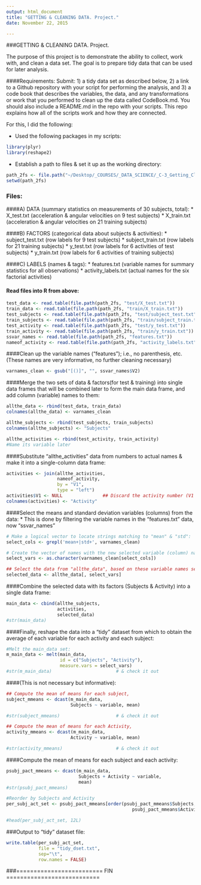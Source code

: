 ```yaml
---
output: html_document
title: "GETTING & CLEANING DATA. Project."
date: November 22, 2015

---
```


###GETTING & CLEANING DATA. Project.

The purpose of this project is to demonstrate the ability to collect, work with, and clean a data set. The goal is to prepare tidy data that can be used for later analysis. 

####Requirements: 
Submit: 1) a tidy data set as described below, 2) a link to a Github repository with your script for performing the analysis, and 3) a code book that describes the variables, the data, and any transformations or work that you performed to clean up the data called CodeBook.md. You should also include a README.md in the repo with your scripts. This repo explains how all of the scripts work and how they are connected.

For this, I did the following:

* Used the following packages in my scripts:

```r
library(plyr)           
library(reshape2)       
```

* Establish a path to files & set it up as the working directory:

```r
path_2fs <- file.path("~/Desktop/_COURSES/_DATA_SCIENCE/_C-3_Getting_Cleaning_Data/Project/UCI HAR Dataset/")
setwd(path_2fs)
```

### Files:

####A) DATA (summary statistics on measurements of 30 subjects, total):
        * X_test.txt (acceleration & angular velocities on 9 test subjects)
        * X_train.txt (acceleration & angular velocities on 21 training subjects)

####B) FACTORS (categorical data about subjects & activities):
        * subject_test.txt (row labels for 9 test subjects)
        * subject_train.txt (row labels for 21 training subjects)
        * y_test.txt (row labels for 6 activities of test subjects)
        * y_train.txt (row labels for 6 activities of training subjects)

####C) LABELS (names & tags):
        * features.txt (variable names for summary statistics for all observations)
        * activity_labels.txt (actual names for the six factorial activities)


#### Read files into R from above:

```r
test_data <- read.table(file.path(path_2fs, "test/X_test.txt"))
train_data <- read.table(file.path(path_2fs, "train/X_train.txt"))
test_subjects <- read.table(file.path(path_2fs, "test/subject_test.txt"))
train_subjects <- read.table(file.path(path_2fs, "train/subject_train.txt"))
test_activity <- read.table(file.path(path_2fs, "test/y_test.txt"))
train_activity <- read.table(file.path(path_2fs, "train/y_train.txt"))
ssvar_names <- read.table(file.path(path_2fs, "features.txt"))
nameof_activity <- read.table(file.path(path_2fs, "activity_labels.txt"))
```

####Clean up the variable names ("features"); i.e., no parenthesis, etc. (These names are very informative, no further cleaning necessary)
```r
varnames_clean <- gsub("[()]", "", ssvar_names$V2)
```


####Merge the two sets of data & factors(for test & training) into single data frames that will be combined later to form the main data frame, and add column (variable) names to them:
```r
allthe_data <- rbind(test_data, train_data)
colnames(allthe_data) <- varnames_clean

allthe_subjects <- rbind(test_subjects, train_subjects)
colnames(allthe_subjects) <- "Subjects"

allthe_activities <- rbind(test_activity, train_activity)  
#Name its variable later
```


####Substitute "allthe_activities" data from numbers to actual names & make it into a single-column data frame:
```r
activities <- join(allthe_activities, 
                   nameof_activity, 
                   by = "V1", 
                   type = "left")
activities$V1 <- NULL               ## Discard the activity number (V1 column)
colnames(activities) <- "Activity"
```


####Select the means and standard deviation variables (columns) from the data:
* This is done by filtering the variable names in the "features.txt" data, now "ssvar_names"

```r
# Make a logical vector to locate strings matching to "mean" & "std":
select_cols <- grepl('mean+|std+', varnames_clean)

# Create the vector of names with the new selected variable (column) names:
select_vars <- as.character(varnames_clean[select_cols])

## Select the data from "allthe_data", based on these variable names selected:
selected_data <- allthe_data[, select_vars]
```

####Combine the selected data with its factors (Subjects & Activity) into a single data frame:

```r
main_data <- cbind(allthe_subjects, 
                   activities, 
                   selected_data)
#str(main_data)
```


####Finally, reshape the data into a "tidy" dataset from which to obtain the average of each variable for each activity and each subject:

```r
#Melt the main_data set:
m_main_data <- melt(main_data, 
                    id = c("Subjects", "Activity"), 
                    measure.vars = select_vars)
#str(m_main_data)                        # & check it out
```


####(This is not necessary but informative):

```r
## Compute the mean of means for each subject,
subject_mmeans <- dcast(m_main_data, 
                        Subjects ~ variable, mean)

#str(subject_mmeans)                     # & check it out

## Compute the mean of means for each Activity,
activity_mmeans <- dcast(m_main_data, 
                        Activity ~ variable, mean)

#str(activity_mmeans)                    # & check it out
```

####Compute the mean of means for each subject and each activity:

```r
psubj_pact_mmeans <- dcast(m_main_data, 
                           Subjects + Activity ~ variable, 
                           mean)
#str(psubj_pact_mmeans)

#Reorder by Subjects and Activity
per_subj_act_set <- psubj_pact_mmeans[order(psubj_pact_mmeans$Subjects, 
                                               psubj_pact_mmeans$Activity),]

#head(per_subj_act_set, 12L)
```

###Output to "tidy" dataset file:

```r

write.table(per_subj_act_set, 
            file = "tidy_dset.txt",
            sep="\t",
            row.names = FALSE)
```
###========================= FIN ===========================































